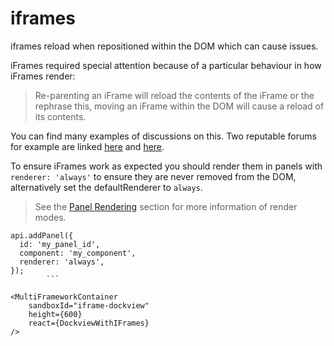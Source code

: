 
# iframes

iframes reload when repositioned within the DOM which can cause issues.

iFrames required special attention because of a particular behaviour in how iFrames render:

> Re-parenting an iFrame will reload the contents of the iFrame or the rephrase this, moving an iFrame within the DOM will cause a reload of its contents.

You can find many examples of discussions on this. Two reputable forums for example are linked [here](https://bugzilla.mozilla.org/show_bug.cgi?id=254144) and [here](https://github.com/whatwg/html/issues/5484).

To ensure iFrames work as expected you should render them in panels with `renderer: 'always'` to ensure they are never removed from the DOM, alternatively set the defaultRenderer to `always`.

> See the [Panel Rendering](/core/panels/rendering.mdx) section for more information of render modes.

```tsx title="Example of a panel using an alternative renderer"
api.addPanel({
  id: 'my_panel_id',
  component: 'my_component',
  renderer: 'always',
});
        ```

<MultiFrameworkContainer
    sandboxId="iframe-dockview"
    height={600}
    react={DockviewWithIFrames}
/>
